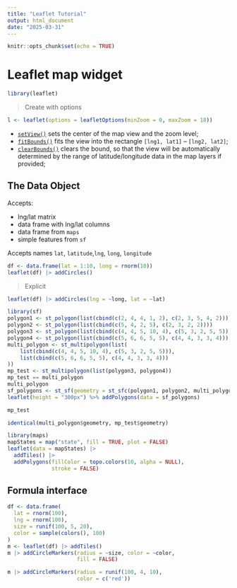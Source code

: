 ```yaml
---
title: "Leaflet Tutorial"
output: html_document
date: "2025-03-31"
---
```


```r
knitr::opts_chunk$set(echo = TRUE)
```

# Leaflet map widget

```r
library(leaflet)
```

> Create with options

```r
l <- leaflet(options = leafletOptions(minZoom = 0, maxZoom = 18))
```

-   [`setView()`](https://rstudio.github.io/leaflet/reference/map-methods.html) sets the center of the map view and the zoom level;
-   [`fitBounds()`](https://rstudio.github.io/leaflet/reference/map-methods.html) fits the view into the rectangle `[lng1, lat1]` – `[lng2, lat2]`;
-   [`clearBounds()`](https://rstudio.github.io/leaflet/reference/map-methods.html) clears the bound, so that the view will be automatically determined by the range of latitude/longitude data in the map layers if provided;

## The Data Object

Accepts:

-   lng/lat matrix
-   data frame with lng/lat columns
-   data frame from `maps`
-   simple features from `sf`

Accepts names `lat`, `latitude`,`lng`, `long`, `longitude`

```r
df <- data.frame(lat = 1:10, long = rnorm(10))
leaflet(df) |> addCircles()
```

> Explicit

```r
leaflet(df) |> addCircles(lng = ~long, lat = ~lat) 
```

```r
library(sf)
polygon1 <- st_polygon(list(cbind(c(2, 4, 4, 1, 2), c(2, 3, 5, 4, 2))))
polygon2 <- st_polygon(list(cbind(c(5, 4, 2, 5), c(2, 3, 2, 2))))
polygon3 <- st_polygon(list(cbind(c(4, 4, 5, 10, 4), c(5, 3, 2, 5, 5))))
polygon4 <- st_polygon(list(cbind(c(5, 6, 6, 5, 5), c(4, 4, 3, 3, 4))))
multi_polygon <- st_multipolygon(list(
    list(cbind(c(4, 4, 5, 10, 4), c(5, 3, 2, 5, 5))),
    list(cbind(c(5, 6, 6, 5, 5), c(4, 4, 3, 3, 4)))
))
mp_test <- st_multipolygon(list(polygon3, polygon4))
mp_test == multi_polygon
multi_polygon
sf_polygons <- st_sf(geometry = st_sfc(polygon1, polygon2, multi_polygon))
leaflet(height = "300px") %>% addPolygons(data = sf_polygons)
```

```r
mp_test
```

```r
identical(multi_polygon$geometry, mp_test$geometry)
```

```r
library(maps)
mapStates = map("state", fill = TRUE, plot = FALSE)
leaflet(data = mapStates) |> 
  addTiles() |> 
  addPolygons(fillColor = topo.colors(10, alpha = NULL),
              stroke = FALSE)
```

## Formula interface

```r
df <- data.frame(
  lat = rnorm(100),
  lng = rnorm(100),
  size = runif(100, 5, 20),
  color = sample(colors(), 100)
)
m <- leaflet(df) |> addTiles()
m |> addCircleMarkers(radius = ~size, color = ~color, 
                      fill = FALSE)
```

```r
m |> addCircleMarkers(radius = runif(100, 4, 10),
                      color = c('red'))
```
